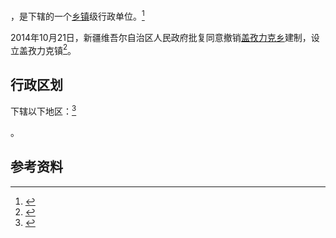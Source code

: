{{中国乡级行政区|65/29/29/200/000}}

'''{{PAGENAMEBASE}}'''，是{{PRC admin/fullname|65/29/29/200/000|3}}下辖的一个[[乡镇|乡镇]]级行政单位。<ref>{{PRC admin/ref sgc|{{PRC admin/parent|65/29/29/200/000}}}}</ref>

2014年10月21日，新疆维吾尔自治区人民政府批复同意撤销[[盖孜力克乡|盖孜力克乡]]建制，设立盖孜力克镇<ref>{{Cite web |url=http://www.xjmca.gov.cn/xzqhtzgg/26869.jhtml |title=新疆维吾尔自治区人民政府关于同意柯坪县盖孜力克乡撤乡设镇的批复（新政函〔2014〕193号） |access-date=2017-09-20 |archive-url=https://web.archive.org/web/20170921000820/http://www.xjmca.gov.cn/xzqhtzgg/26869.jhtml |archive-date=2017-09-21 |dead-url=yes }}</ref>。

== 行政区划 ==

{{PAGENAMEBASE}}下辖以下地区：<ref>{{PRC admin/ref sgc|65/29/29/200/000}}</ref>

{{PRC admin/children|65/29/29/200/000}}。

== 参考资料 ==

{{reflist}}

{{行政区划小作品}}
{{PRC admin/navcat|65/29/29/200/000}}
